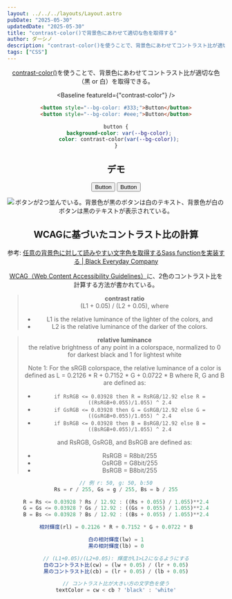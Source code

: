```yaml
---
layout: ../../../layouts/Layout.astro
pubDate: "2025-05-30"
updatedDate: "2025-05-30"
title: "contrast-color()で背景色にあわせて適切な色を取得する"
author: ダーシノ
description: "contrast-color()を使うことで、背景色にあわせてコントラスト比が適切な色（黒 or 白）を取得できる。WCAG（Web Content Accessibility Guidelines）に、2色のコントラスト比を計算する方法が書かれている。"
tags: ["CSS"]
---
```



<Header {...frontmatter} />

[contrast-color()](https://webkit.org/blog/16929/contrast-color/)を使うことで、背景色にあわせてコントラスト比が適切な色（黒 or 白）を取得できる。

<Baseline featureId={"contrast-color"} />

```html
<button style="--bg-color: #333;">Button</button>
<button style="--bg-color: #eee;">Button</button>
```

```css
button {
  background-color: var(--bg-color);
  color: contrast-color(var(--bg-color));
}
```

## デモ

<section id="demo">
  <button style="--bg-color: #333;">Button</button>
  <button style="--bg-color: #eee;">Button</button>
</section>

<style>{`
#demo {
  button {
    background-color: var(--bg-color);
    color: contrast-color(var(--bg-color));
    padding: 0.5em 1em;
    margin: 0.5em;
  }
}
`}</style>

![ボタンが2つ並んでいる。背景色が黒のボタンは白のテキスト、背景色が白のボタンは黒のテキストが表示されている。](./_contrast-color.png)


## WCAGに基づいたコントラスト比の計算

参考: [任意の背景色に対して読みやすい文字色を取得するSass functionを実装する \| Black Everyday Company](https://kuroeveryday.blogspot.com/2018/12/get-automatically-readable-font-color-with-sass.html)

[WCAG（Web Content Accessibility Guidelines）](https://www.w3.org/TR/WCAG20/)に、2色のコントラスト比を計算する方法が書かれている。


> **contrast ratio**  
> (L1 + 0.05) / (L2 + 0.05), where
> - L1 is the relative luminance of the lighter of the colors, and
> - L2 is the relative luminance of the darker of the colors.

> **relative luminance**  
> the relative brightness of any point in a colorspace, normalized to 0 for darkest black and 1 for lightest white
>
> Note 1: For the sRGB colorspace, the relative luminance of a color is defined as L = 0.2126 * R + 0.7152 * G + 0.0722 * B where R, G and B are defined as:
> - `if RsRGB <= 0.03928 then R = RsRGB/12.92 else R = ((RsRGB+0.055)/1.055) ^ 2.4`
> - `if GsRGB <= 0.03928 then G = GsRGB/12.92 else G = ((GsRGB+0.055)/1.055) ^ 2.4`
> - `if BsRGB <= 0.03928 then B = BsRGB/12.92 else B = ((BsRGB+0.055)/1.055) ^ 2.4`
>
> and RsRGB, GsRGB, and BsRGB are defined as:
> - RsRGB = R8bit/255
> - GsRGB = G8bit/255
> - BsRGB = B8bit/255


```ts
// 例 r: 50, g: 50, b:50
Rs = r / 255, Gs = g / 255, Bs = b / 255

R = Rs <= 0.03928 ? Rs / 12.92 : ((Rs + 0.055) / 1.055)**2.4
G = Gs <= 0.03928 ? Gs / 12.92 : ((Gs + 0.055) / 1.055)**2.4
B = Bs <= 0.03928 ? Bs / 12.92 : ((Bs + 0.055) / 1.055)**2.4

相対輝度(rl) = 0.2126 * R + 0.7152 * G + 0.0722 * B

白の相対輝度(lw) = 1
黒の相対輝度(lb) = 0

// (L1+0.05)/(L2+0.05): 輝度がL1>L2になるようにする
白のコントラスト比(cw) = (lw + 0.05) / (lr + 0.05)
黒のコントラスト比(cb) = (lr + 0.05) / (lb + 0.05)

// コントラスト比が大きい方の文字色を使う
textColor = cw < cb ? 'black' : 'white'
```
